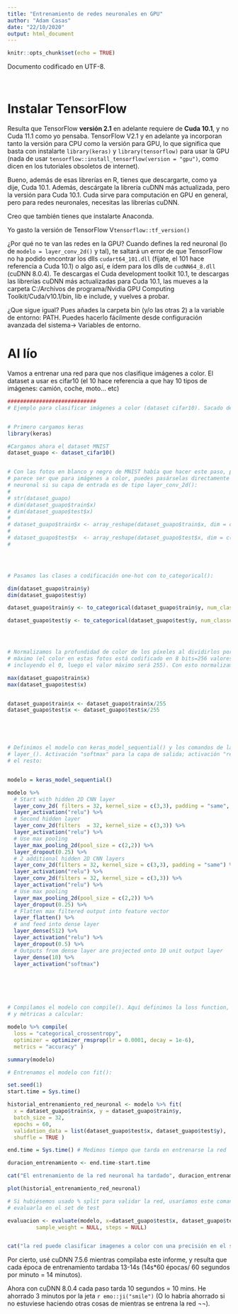 ```yaml
---
title: "Entrenamiento de redes neuronales en GPU"
author: "Adam Casas"
date: "22/10/2020"
output: html_document
---
```


```r
knitr::opts_chunk$set(echo = TRUE)
```

Documento codificado en UTF-8.

<br>


# Instalar TensorFlow

Resulta que TensorFlow __versión 2.1__ en adelante requiere de __Cuda 10.1__, y no Cuda 11.1 como yo pensaba. TensorFlow  V2.1 y en adelante ya incorporan tanto la versión para CPU como la versión para GPU, lo que significa que basta con instalarte `library(keras)` y `library(tensorflow)` para usar la GPU (nada de usar `tensorflow::install_tensorflow(version = "gpu")`, como dicen en los tutoriales obsoletos de internet).

Bueno, además de esas librerías en R, tienes que descargarte, como ya dije, Cuda 10.1. Además, descárgate la librería cuDNN más actualizada, pero la versión para Cuda 10.1. Cuda sirve para computación en GPU en general, pero para redes neuronales, necesitas las librerías cuDNN.

Creo que también tienes que instalarte Anaconda.

Yo gasto la versión de TensorFlow V`tensorflow::tf_version()`

¿Por qué no te van las redes en la GPU? Cuando defines la red neuronal (lo de `modelo = layer_conv_2d()` y tal), te saltará un error de que TensorFlow no ha podido encontrar los dlls `cudart64_101.dll` (fíjate, el 101 hace referencia a Cuda 10.1) o algo así, e ídem para los dlls de `cudNN64_8.dll` (cuDNN 8.0.4). Te descargas el Cuda development toolkit 10.1, te descargas las librerías cuDNN más actualizadas para Cuda 10.1, las mueves a la carpeta C:/Archivos de programa/Nvidia GPU Computing Toolkit/Cuda/v10.1/bin, lib e include, y vuelves a probar.

¿Que sigue igual? Pues añades la carpeta bin (y/o las otras 2) a la variable de entorno: PATH. Puedes hacerlo fácilmente desde configuración avanzada del sistema-> Variables de entorno.

# Al lío

Vamos a entrenar una red para que nos clasifique imágenes a color. El dataset a usar es cifar10 (el 10 hace referencia a que hay 10 tipos de imágenes: camión, coche, moto... etc)

```r
############################
# Ejemplo para clasificar imágenes a color (dataset cifar10). Sacado de https://rpubs.com/HeatWave2019/537744


# Primero cargamos keras
library(keras)

#Cargamos ahora el dataset MNIST
dataset_guapo <- dataset_cifar10()


# Con las fotos en blanco y negro de MNIST había que hacer este paso, pero
# parece ser que para imágenes a color, puedes pasárselas directamente a la red
# neuronal si su capa de entrada es de tipo layer_conv_2d():
#
# str(dataset_guapo)
# dim(dataset_guapo$train$x)
# dim(dataset_guapo$test$x)
# 
# dataset_guapo$train$x <- array_reshape(dataset_guapo$train$x, dim = c(60000, 28*28), order = "F")
# 
# dataset_guapo$test$x  <- array_reshape(dataset_guapo$test$x, dim = c(10000, 28*28), order = "F")
# 




# Pasamos las clases a codificación one-hot con to_categorical():

dim(dataset_guapo$train$y)
dim(dataset_guapo$test$y)

dataset_guapo$train$y <- to_categorical(dataset_guapo$train$y, num_classes = 10)

dataset_guapo$test$y <- to_categorical(dataset_guapo$test$y, num_classes = 10)




# Normalizamos la profundidad de color de los píxeles al dividirlos por su valor
# máximo (el color en estas fotos está codificado en 8 bits=256 valores,
# incluyendo el 0, luego el valor máximo será 255). Con esto normalizamos los píxeles del rango [0,255] al rango [0,1]

max(dataset_guapo$train$x)
max(dataset_guapo$test$x)


dataset_guapo$train$x <- dataset_guapo$train$x/255
dataset_guapo$test$x <- dataset_guapo$test$x/255





# Definimos el modelo con keras_model_sequential() y los comandos de la familia
# layer_(). Activación "softmax" para la capa de salida; activación "relu" para
# el resto:


modelo = keras_model_sequential()

modelo %>%
  # Start with hidden 2D CNN layer 
  layer_conv_2d( filters = 32, kernel_size = c(3,3), padding = "same", input_shape = c(32, 32, 3) ) %>%
  layer_activation("relu") %>%
  # Second hidden layer
  layer_conv_2d(filters  = 32, kernel_size = c(3,3)) %>%
  layer_activation("relu") %>%
  # Use max pooling
  layer_max_pooling_2d(pool_size = c(2,2)) %>%
  layer_dropout(0.25) %>%
  # 2 additional hidden 2D CNN layers
  layer_conv_2d(filters = 32, kernel_size = c(3,3), padding = "same") %>%
  layer_activation("relu") %>%
  layer_conv_2d(filters = 32, kernel_size = c(3,3)) %>%
  layer_activation("relu") %>%
  # Use max pooling 
  layer_max_pooling_2d(pool_size = c(2,2)) %>%
  layer_dropout(0.25) %>%
  # Flatten max filtered output into feature vector
  layer_flatten() %>%
  # and feed into dense layer
  layer_dense(512) %>%
  layer_activation("relu") %>%
  layer_dropout(0.5) %>%
  # Outputs from dense layer are projected onto 10 unit output layer
  layer_dense(10) %>%
  layer_activation("softmax")






# Compilamos el modelo con compile(). Aquí definimos la loss function, optimizer
# y métricas a calcular:

modelo %>% compile(
  loss = "categorical_crossentropy",
  optimizer = optimizer_rmsprop(lr = 0.0001, decay = 1e-6),
  metrics = "accuracy" )

summary(modelo)
```


```r
# Entrenamos el modelo con fit():

set.seed(1)
start.time = Sys.time()

historial_entrenamiento_red_neuronal <- modelo %>% fit(
  x = dataset_guapo$train$x, y = dataset_guapo$train$y,
  batch_size = 32,
  epochs = 60,
  validation_data = list(dataset_guapo$test$x, dataset_guapo$test$y),
  shuffle = TRUE )

end.time = Sys.time() # Medimos tiempo que tarda en entrenarse la red

duracion_entrenamiento <- end.time-start.time

cat("El entrenamiento de la red neuronal ha tardado", duracion_entrenamiento)
```

```r
plot(historial_entrenamiento_red_neuronal)

# Si hubiésemos usado % split para validar la red, usaríamos este comando para
# evaluarla en el set de test

evaluacion <- evaluate(modelo, x=dataset_guapo$test$x, dataset_guapo$test$y, batch_size = 32, verbose = 1,
         sample_weight = NULL, steps = NULL)


cat("la red puede clasificar imagenes a color con una precisión en el set de evaluación del", historial_entrenamiento_red_neuronal$metrics$val_accuracy[40]*100, "% y una precisión en el set de test del", evaluacion[2]*100, "%.")
```

Por cierto, usé cuDNN 7.5.6 mientras compilaba este informe, y resulta que cada época de entrenamiento tardaba 13-14s (14s*60 épocas/ 60 segundos por minuto = 14 minutos).

Ahora con cuDNN 8.0.4 cada paso tarda 10 segundos = 10 mins.  He ahorrado 3 minutos por la jeta `r emo::ji("smile")` (O lo habría ahorrado si no estuviese haciendo otras cosas de mientras se entrena la red ¬¬).